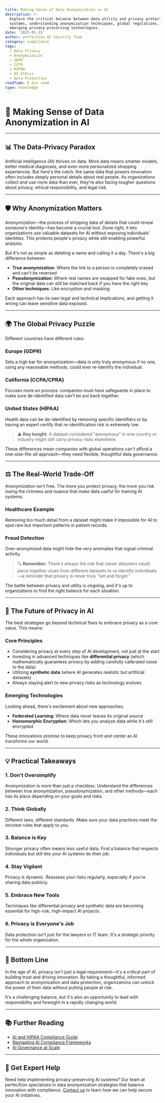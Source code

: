 ```yaml
---
title: Making Sense of Data Anonymization in AI
description: >-
  Explore the critical balance between data utility and privacy protection in AI
  systems, understanding anonymization techniques, global regulations, and
  emerging privacy-preserving technologies.
date: '2025-01-15'
author: perfecXion AI Security Team
category: compliance
tags:
  - Data Privacy
  - Anonymization
  - GDPR
  - CCPA
  - HIPAA
  - AI Ethics
  - Data Protection
readTime: 8 min read
type: knowledge
---
```

# 🔐 Making Sense of Data Anonymization in AI

---

## 📊 The Data-Privacy Paradox

Artificial intelligence (AI) thrives on data. More data means smarter models, better medical diagnoses, and even more personalized shopping experiences. But here's the catch: the same data that powers innovation often includes deeply personal details about real people. As organizations collect and use more data than ever, they're also facing tougher questions about privacy, ethical responsibility, and legal risk.

---

## 🛡️ Why Anonymization Matters

Anonymization—the process of stripping data of details that could reveal someone's identity—has become a crucial tool. Done right, it lets organizations use valuable datasets for AI without exposing individuals' identities. This protects people's privacy while still enabling powerful analysis.

But it's not as simple as deleting a name and calling it a day. There's a big difference between:

- **True anonymization**: Where the link to a person is completely erased and can't be reversed
- **Pseudonymization**: Where real names are swapped for fake ones, but the original data can still be matched back if you have the right key
- **Other techniques**: Like encryption and masking

Each approach has its own legal and technical implications, and getting it wrong can leave sensitive data exposed.

---

## 🌍 The Global Privacy Puzzle

Different countries have different rules:

### Europe (GDPR)
Sets a high bar for anonymization—data is only truly anonymous if no one, using any reasonable methods, could ever re-identify the individual.

### California (CCPA/CPRA)
Focuses more on process: companies must have safeguards in place to make sure de-identified data can't be put back together.

### United States (HIPAA)
Health data can be de-identified by removing specific identifiers or by having an expert certify that re-identification risk is extremely low.

> ⚠️ **Key Insight**: A dataset considered "anonymous" in one country or industry might still carry privacy risks elsewhere.

These differences mean companies with global operations can't afford a one-size-fits-all approach—they need flexible, thoughtful data governance.

---

## ⚖️ The Real-World Trade-Off

Anonymization isn't free. The more you protect privacy, the more you risk losing the richness and nuance that make data useful for training AI systems.

### Healthcare Example
Removing too much detail from a dataset might make it impossible for AI to spot rare but important patterns in patient records.

### Fraud Detection
Over-anonymized data might hide the very anomalies that signal criminal activity.

> 🔍 **Remember**: There's always the risk that clever attackers could piece together clues from different datasets to re-identify individuals—a reminder that privacy is never truly "set and forget."

The battle between privacy and utility is ongoing, and it's up to organizations to find the right balance for each situation.

---

## 🚀 The Future of Privacy in AI

The best strategies go beyond technical fixes to embrace privacy as a core value. This means:

### Core Principles
- Considering privacy at every step of AI development, not just at the start
- Investing in advanced techniques like **differential privacy** (which mathematically guarantees privacy by adding carefully calibrated noise to the data)
- Utilizing **synthetic data** (where AI generates realistic but artificial datasets)
- Always staying alert to new privacy risks as technology evolves

### Emerging Technologies

Looking ahead, there's excitement about new approaches:

- **Federated Learning**: Where data never leaves its original source
- **Homomorphic Encryption**: Which lets you analyze data while it's still encrypted

These innovations promise to keep privacy front and center as AI transforms our world.

---

## 💡 Practical Takeaways

### 1. Don't Oversimplify
Anonymization is more than just a checkbox. Understand the differences between true anonymization, pseudonymization, and other methods—each has its place depending on your goals and risks.

### 2. Think Globally
Different laws, different standards. Make sure your data practices meet the strictest rules that apply to you.

### 3. Balance is Key
Stronger privacy often means less useful data. Find a balance that respects individuals but still lets your AI systems do their job.

### 4. Stay Vigilant
Privacy is dynamic. Reassess your risks regularly, especially if you're sharing data publicly.

### 5. Embrace New Tools
Techniques like differential privacy and synthetic data are becoming essential for high-risk, high-impact AI projects.

### 6. Privacy is Everyone's Job
Data protection isn't just for the lawyers or IT team. It's a strategic priority for the whole organization.

---

## 🎯 Bottom Line

In the age of AI, privacy isn't just a legal requirement—it's a critical part of building trust and driving innovation. By taking a thoughtful, informed approach to anonymization and data protection, organizations can unlock the power of their data without putting people at risk. 

It's a challenging balance, but it's also an opportunity to lead with responsibility and foresight in a rapidly changing world.

---

## 📚 Further Reading

- [AI and HIPAA Compliance Guide](/blog/ai-and-hipaa-compliance-guide)
- [Navigating AI Compliance Frameworks](/blog/navigating-ai-compliance-framework-security-standards)
- [AI Governance at Scale](/blog/ai-governance-at-scale-enterprise-strategies-responsible-ai)

---

## 💬 Get Expert Help

Need help implementing privacy-preserving AI systems? Our team at perfecXion specializes in data anonymization strategies that balance innovation with compliance. [Contact us](/contact) to learn how we can help secure your AI initiatives.
